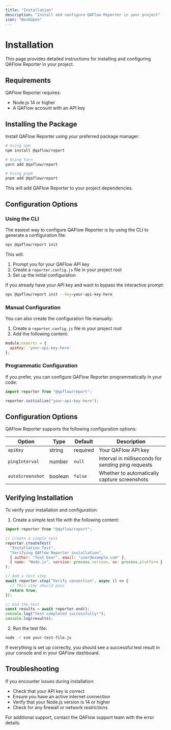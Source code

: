 ```yaml
---
title: "Installation"
description: "Install and configure QAFlow Reporter in your project"
icon: "BookOpen"
---
```


# Installation

This page provides detailed instructions for installing and configuring QAFlow Reporter in your project.

## Requirements

QAFlow Reporter requires:

- Node.js 14 or higher
- A QAFlow account with an API key

## Installing the Package

Install QAFlow Reporter using your preferred package manager:

```bash
# Using npm
npm install @qaflow/report

# Using Yarn
yarn add @qaflow/report

# Using pnpm
pnpm add @qaflow/report
```

This will add QAFlow Reporter to your project dependencies.

## Configuration Options

### Using the CLI

The easiest way to configure QAFlow Reporter is by using the CLI to generate a configuration file:

```bash
npx @qaflow/report init
```

This will:
1. Prompt you for your QAFlow API key
2. Create a `reporter.config.js` file in your project root
3. Set up the initial configuration

If you already have your API key and want to bypass the interactive prompt:

```bash
npx @qaflow/report init --key=your-api-key-here
```

### Manual Configuration

You can also create the configuration file manually:

1. Create a `reporter.config.js` file in your project root
2. Add the following content:

```javascript
module.exports = {
  apiKey: 'your-api-key-here'
};
```

### Programmatic Configuration

If you prefer, you can configure QAFlow Reporter programmatically in your code:

```javascript
import reporter from "@qaflow/report";

reporter.initialize("your-api-key-here");
```

## Configuration Options

QAFlow Reporter supports the following configuration options:

| Option | Type | Default | Description |
|--------|------|---------|-------------|
| `apiKey` | string | required | Your QAFlow API key |
| `pingInterval` | number | `null` | Interval in milliseconds for sending ping requests |
| `autoScreenshot` | boolean | `false` | Whether to automatically capture screenshots |

## Verifying Installation

To verify your installation and configuration:

1. Create a simple test file with the following content:

```javascript
import reporter from "@qaflow/report";

// Create a simple test
reporter.createTest(
  "Installation Test",
  "Verifying QAFlow Reporter installation",
  { author: "Test User", email: "user@example.com" },
  { name: "Node.js", version: process.version, os: process.platform }
);

// Add a test step
await reporter.step("Verify connection", async () => {
  // This step should pass
  return true;
});

// End the test
const results = await reporter.end();
console.log("Test completed successfully!");
console.log(results);
```

2. Run the test file:

```bash
node -r esm your-test-file.js
```

If everything is set up correctly, you should see a successful test result in your console and in your QAFlow dashboard.

## Troubleshooting

If you encounter issues during installation:

- Check that your API key is correct
- Ensure you have an active internet connection
- Verify that your Node.js version is 14 or higher
- Check for any firewall or network restrictions

For additional support, contact the QAFlow support team with the error details. 